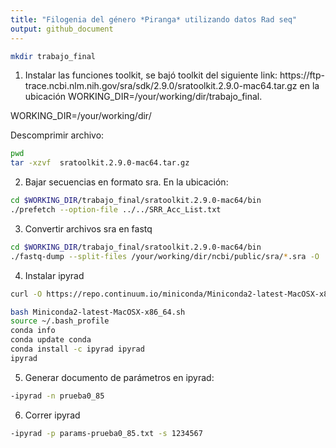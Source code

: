 ```yaml
---
title: "Filogenia del género *Piranga* utilizando datos Rad seq"
output: github_document
---
```

```bash
mkdir trabajo_final
```
1. Instalar las funciones toolkit, se bajó toolkit del siguiente link: https://ftp-trace.ncbi.nlm.nih.gov/sra/sdk/2.9.0/sratoolkit.2.9.0-mac64.tar.gz 
en la ubicación WORKING_DIR=/your/working/dir/trabajo_final.

WORKING_DIR=/your/working/dir/

Descomprimir archivo:
```bash
pwd
tar -xzvf  sratoolkit.2.9.0-mac64.tar.gz
```
2. Bajar secuencias en formato sra. En la ubicación: 

```bash
cd $WORKING_DIR/trabajo_final/sratoolkit.2.9.0-mac64/bin
./prefetch --option-file ../../SRR_Acc_List.txt
```
3. Convertir archivos sra en fastq
```bash
cd $WORKING_DIR/trabajo_final/sratoolkit.2.9.0-mac64/bin
./fastq-dump --split-files /your/working/dir/ncbi/public/sra/*.sra -O ../../data/fastq/
```
4. Instalar ipyrad 
```bash

curl -O https://repo.continuum.io/miniconda/Miniconda2-latest-MacOSX-x86_64.sh

bash Miniconda2-latest-MacOSX-x86_64.sh
source ~/.bash_profile
conda info
conda update conda
conda install -c ipyrad ipyrad
ipyrad
```
5. Generar documento de parámetros en ipyrad:
```bash
-ipyrad -n prueba0_85
```
6. Correr ipyrad
```bash
-ipyrad -p params-prueba0_85.txt -s 1234567
```

